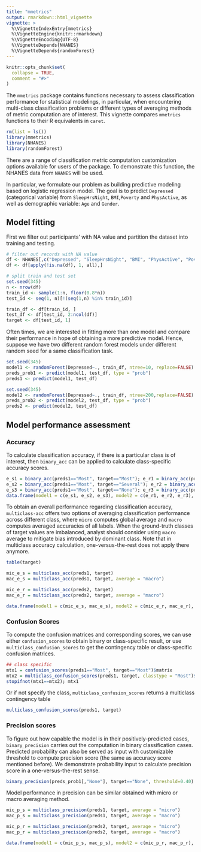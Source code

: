 ```yaml
---
title: "mmetrics"
output: rmarkdown::html_vignette
vignette: >
  %\VignetteIndexEntry{mmetrics}
  %\VignetteEngine{knitr::rmarkdown}
  %\VignetteEncoding{UTF-8}
  %\VignetteDepends{NHANES}
  %\VignetteDepends{randomForest}
---
```


```r
knitr::opts_chunk$set(
  collapse = TRUE,
  comment = "#>"
)
```

The `mmetrics` package contains functions necessary to assess classification performance for statistical modelings, in particular, when encountering multi-class classification problems or different types of averaging methods of metric computation are of interest. This vignette compares `mmetrics` functions to their R equivalents in `caret`.

```r
rm(list = ls())
library(mmetrics)
library(NHANES)
library(randomForest)
```

There are a range of classification metric computation customization options available for users of the package. To demonstrate this function, the NHANES data from `NHANES` will be used.

In particular, we formulate our problem as building predictive modeling based on logistic regression model. The goal is to predict `Depressed` (categorical variable) from `SleepHrsNight`, `BMI`,`Poverty` and `PhysActive`, as well as demographic variable: `Age` and `Gender`.

## Model fitting

First we filter out participants' with NA value and partition the dataset into training and testing.

```r
# filter out records with NA value
df <- NHANES[,c("Depressed", "SleepHrsNight", "BMI", "PhysActive", "Poverty", "Age", "Gender")]
df <- df[apply(!is.na(df), 1, all),]

# split train and test set
set.seed(345)
n <- nrow(df)
train_id <- sample(1:n, floor(0.8*n))
test_id <- seq(1, n)[!(seq(1,n) %in% train_id)]

train_df <- df[train_id, ]
test_df <- df[test_id, 2:ncol(df)]
target <- df[test_id, 1]
```

Often times, we are interested in fitting more than one model and compare their performance in hope of obtaining a more predictive model. Hence, suppose we have two different random forest models under different random seed for a same classification task.

```r
set.seed(345)
model1 <- randomForest(Depressed~., train_df, ntree=10, replace=FALSE)
preds_prob1 <- predict(model1, test_df, type = "prob")
preds1 <- predict(model1, test_df)
```

```r
set.seed(345)
model2 <- randomForest(Depressed~., train_df, ntree=200,replace=FALSE)
preds_prob2 <- predict(model2, test_df, type = "prob")
preds2 <- predict(model2, test_df)
```


## Model performance assessment

### Accuracy

To calculate classification accuracy, if there is a particular class is of interest, then `binary_acc` can be applied to calculate class-specific accuracy scores.

```r
e_s1 = binary_acc(preds1=="Most", target=="Most"); e_r1 = binary_acc(preds2=="Most", target=="Most")
e_s2 = binary_acc(preds1=="Most", target=="Several"); e_r2 = binary_acc(preds2=="Most", target=="Several")
e_s3 = binary_acc(preds1=="Most", target=="None"); e_r3 = binary_acc(preds2=="Most", target=="None")
data.frame(model1 = c(e_s1, e_s2, e_s3), model2 = c(e_r1, e_r2, e_r3), row.names = c("Most", "Several", "None"))
```

To obtain an overall performance regarding classification accuracy, `multiclass-acc` offers two options of averaging classification performance across different class, where `micro` computes global average and `macro` computes averaged accuracies of all labels. When the ground-truth classes of target values are imbalanced, analyst should consider using `macro` average to mitigate bias introduced by dominant class. Note that in multiclass accuracy calculation, one-versus-the-rest does not apply there anymore.

```r
table(target)

mic_e_s = multiclass_acc(preds1, target)
mac_e_s = multiclass_acc(preds1, target, average = "macro")

mic_e_r = multiclass_acc(preds2, target)
mac_e_r = multiclass_acc(preds2, target, average = "macro")

data.frame(model1 = c(mic_e_s, mac_e_s), model2 = c(mic_e_r, mac_e_r), row.names = c("Micro Average", "Macro Average"))
```

### Confusion Scores

To compute the confusion matrices and corresponding scores, we can use either `confusion_scores` to obtain binary or class-specific result, or use `multiclass_confusion_scores` to get the contingency table or class-specific confusion matrices.

```r
## class specific
mtx1 = confusion_scores(preds1=="Most", target=="Most")$matrix
mtx2 = multiclass_confusion_scores(preds1, target, classtype = "Most")$matrix
stopifnot(mtx1==mtx2); mtx1
```
Or if not specify the class, `multiclass_confusion_scores` returns a multiclass contingency table

```r
multiclass_confusion_scores(preds1, target)
```

### Precision scores

To figure out how capable the model is in their positively-predicted cases, `binary_precision` carries out the computation in binary classification cases. Predicted probability can also be served as input with customizable threshold to compute precision score (the same as accuracy score mentioned before). We demonstrate probability input to calculate precision score in a one-versus-the-rest sense.

```r
binary_precision(preds_prob1[,"None"], target=="None", threshold=0.40)
```

Model performance in precision can be similar obtained with micro or macro averaging method.

```r
mic_p_s = multiclass_precision(preds1, target, average = "micro")
mac_p_s = multiclass_precision(preds1, target, average = "macro")

mic_p_r = multiclass_precision(preds2, target, average = "micro")
mac_p_r = multiclass_precision(preds2, target, average = "macro")

data.frame(model1 = c(mic_p_s, mac_p_s), model2 = c(mic_p_r, mac_p_r), row.names = c("Micro Average", "Macro Average"))
```



